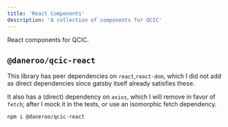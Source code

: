 ```yaml
---
title: 'React Components'
description: 'A collection of components for QCIC'
---
```


React components for QCIC.

## `@daneroo/qcic-react`

This library has peer dependencies on `react`,`react-dom`,
which I did not add as direct dependencies
since gatsby itself already satisfies these.

It also has a (direct) dependency on `axios`, 
which I will remove in favor of `fetch`; after I mock it in the tests,
or use an isomorphic fetch dependency.

```bash
npm i @daneroo/qcic-react
```

